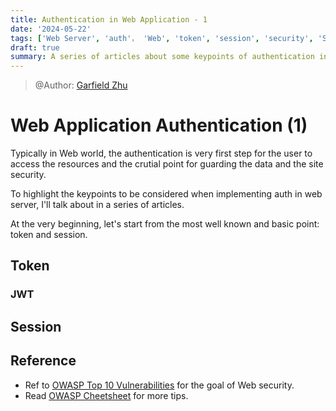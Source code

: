 ```yaml
---
title: Authentication in Web Application - 1
date: '2024-05-22'
tags: ['Web Server', 'auth'， 'Web', 'token', 'session', 'security', 'SQL', 'Learning']
draft: true
summary: A series of articles about some keypoints of authentication in Web server. This article is focusing on tokens and sessions.
---
```

> @Author: [Garfield Zhu](https://github.com/GarfieldZHU/)

# Web Application Authentication (1)

Typically in Web world, the authentication is very first step for the user to access the resources and the crutial point for guarding the data and the site security.

To highlight the keypoints to be considered when implementing auth in web server, I'll talk about in a series of articles. 

At the very beginning, let's start from the most well known and basic point: token and session.


## Token

### JWT


## Session



## Reference
- Ref to [OWASP Top 10 Vulnerabilities](https://owasp.org/www-project-top-ten/) for the goal of Web security.
- Read [OWASP Cheetsheet](https://cheatsheetseries.owasp.org/index.html) for more tips.

